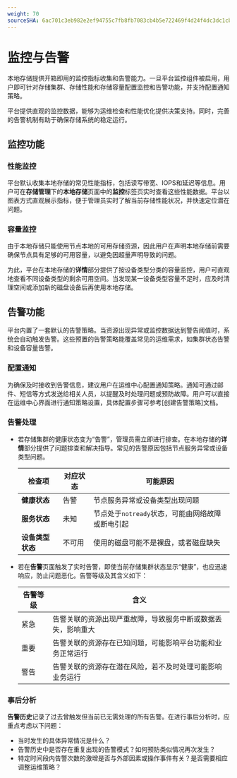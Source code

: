 ```yaml
---
weight: 70
sourceSHA: 6ac701c3eb982e2ef94755c7fb8fb7083cb4b5e722469f4d24f4dc3dc1cbc214
---
```


# 监控与告警

本地存储提供开箱即用的监控指标收集和告警能力。一旦平台监控组件被启用，用户即可针对存储集群、存储性能和存储容量配置监控和告警功能，并支持配置通知策略。

平台提供直观的监控数据，能够为运维检查和性能优化提供决策支持。同时，完善的告警机制有助于确保存储系统的稳定运行。

## 监控功能

### 性能监控

平台默认收集本地存储的常见性能指标，包括读写带宽、IOPS和延迟等信息。用户可在**存储管理**下的**本地存储**页面中的**监控**标签页实时查看这些性能数据。平台以图表方式直观展示指标，便于管理员实时了解当前存储性能状况，并快速定位潜在问题。

### 容量监控

由于本地存储只能使用节点本地的可用存储资源，因此用户在声明本地存储前需要确保节点具有足够的可用容量，以避免因超量声明导致的问题。

为此，平台在本地存储的**详情**部分提供了按设备类型分类的容量监控，用户可直观地查看不同设备类型的剩余可用空间。当发现某一设备类型容量不足时，应及时清理空间或添加新的磁盘设备后再使用本地存储。

## 告警功能

平台内置了一套默认的告警策略。当资源出现异常或监控数据达到警告阈值时，系统会自动触发告警。这些预置的告警策略能覆盖常见的运维需求，如集群状态告警和设备容量告警。

### 配置通知

为确保及时接收到告警信息，建议用户在运维中心配置通知策略。通知可通过邮件、短信等方式发送给相关人员，以提醒及时处理问题或预防故障。用户可以直接在运维中心界面进行通知策略设置，具体配置步骤可参考[创建告警策略]文档。

### 告警处理

- 若存储集群的健康状态变为“告警”，管理员需立即进行排查。在本地存储的**详情**部分提供了问题排查和解决指导。常见的告警原因包括节点服务异常或设备类型问题。

  | 检查项         | 对应状态 | 可能原因                                  |
  | -------------- | -------- | ----------------------------------------- |
  | **健康状态**   | 告警     | 节点服务异常或设备类型出现问题            |
  | **服务状态**   | 未知     | 节点处于`notready`状态，可能由网络故障或断电引起 |
  | **设备类型状态** | 不可用   | 使用的磁盘可能不是裸盘，或者磁盘缺失        |

- 若在**告警**页面触发了实时告警，即使当前存储集群状态显示“健康”，也应迅速响应，防止问题恶化。告警等级及其含义如下：

  | 告警等级 | 含义                                                       |
  | -------- | ---------------------------------------------------------- |
  | 紧急     | 告警关联的资源出现严重故障，导致服务中断或数据丢失，影响重大 |
  | 重要     | 告警关联的资源存在已知问题，可能影响平台功能和业务正常运行  |
  | 警告     | 告警关联的资源存在潜在风险，若不及时处理可能影响业务运行    |

### 事后分析

**告警历史**记录了过去曾触发但当前已无需处理的所有告警。在进行事后分析时，应重点考虑以下问题：

- 当时发生的具体异常情况是什么？
- 告警历史中是否存在重复出现的告警模式？如何预防类似情况再次发生？
- 特定时间段内告警次数的激增是否与外部因素或操作事件有关？是否需要相应调整运维策略？
